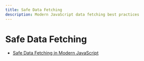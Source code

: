 ```yaml
---
title: Safe Data Fetching
description: Modern JavaScript data fetching best practices
---
```


# Safe Data Fetching

* [Safe Data Fetching in Modern JavaScript](https://www.builder.io/blog/safe-data-fetching)

